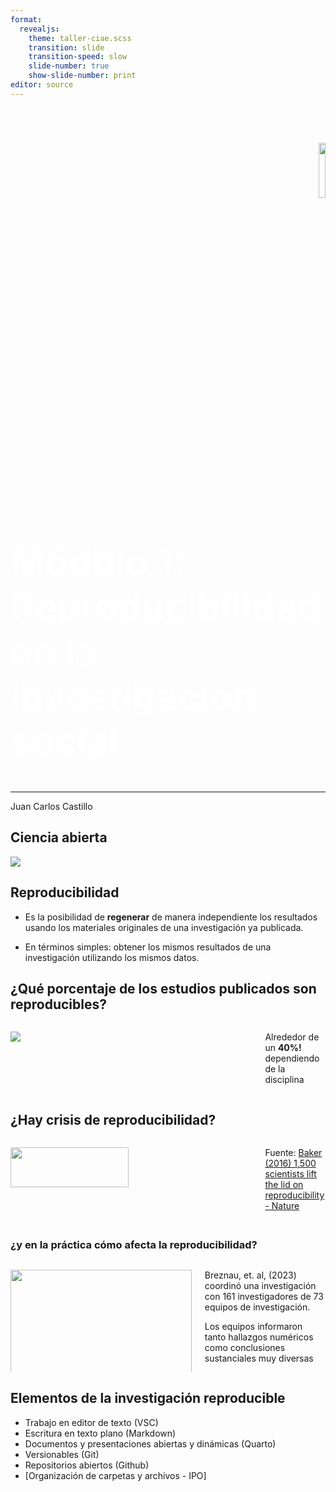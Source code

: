 ```yaml
---
format:
  revealjs:
    theme: taller-ciae.scss
    transition: slide
    transition-speed: slow
    slide-number: true
    show-slide-number: print
editor: source  
---
```


# {background-color="black" .white}

<br>

<p align="right">
  <img src="images/lisa.png" width="15%">
</p>
<br>
<br>
<span style="font-size:60px; color:white; font-weight:bold;">Módulo 1: Reproducibilidad en la investigación social</span>

<br>
<hr>

Juan Carlos Castillo


## Ciencia abierta

![](images/flujo-herramientas.png)


## Reproducibilidad

- Es la posibilidad de **regenerar** de manera independiente los resultados usando los materiales originales de una investigación ya publicada.

- En términos simples: obtener los mismos resultados de una investigación utilizando los mismos datos.

## ¿Qué porcentaje de los estudios publicados son reproducibles?

::: {.columns}
::: {.column width="80%"}

![](images/reproducibility_science.png)

:::
::: {.column width="20%"}

Alrededor de un **40%!** dependiendo de la disciplina
:::
:::

## ¿Hay crisis de reproducibilidad?

::: {.columns}
::: {.column width="80%"}

![](images/nature-reproducibility-crisis.jpeg){width="70%"}



:::
::: {.column width="20%"}

Fuente: [Baker (2016) 1,500 scientists lift the lid on reproducibility - Nature](https://www.nature.com/news/1-500-scientists-lift-the-lid-on-reproducibility-1.19970)
:::
:::
##
### ¿y en la práctica cómo afecta la reproducibilidad?

::: {.columns}
::: {.column width="60%"}
![](images/breznau.png){width="100%"}

:::
::: {.column width="40%"}

Breznau, et. al, (2023) coordinó una investigación con 161 investigadores de 73 equipos de investigación.

Los equipos informaron tanto hallazgos numéricos como conclusiones sustanciales muy diversas
:::
:::


## Elementos de la investigación reproducible 

- Trabajo en editor de texto (VSC)
- Escritura en texto plano (Markdown)
- Documentos y presentaciones abiertas y dinámicas (Quarto) 
- Versionables (Git)
- Repositorios abiertos (Github) 
- [Organización de carpetas y archivos - IPO]
